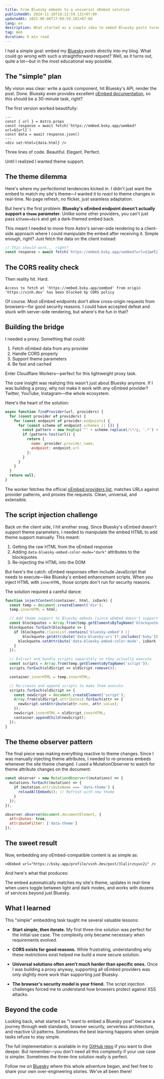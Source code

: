 ```yaml
---
title: From Bluesky embeds to a universal oEmbed solution
publishedAt: 2024-11-10T18:12:59.131+07:00
updatedAt: 2025-06-06T17:09:59.101+07:00
lang: en
description: What started as a simple idea to embed Bluesky posts turned into a deep dive into oEmbed, CORS, and the art of building robust web components
tag: Web
duration: 8 min read
---
```


<OEmbed url="https://bsky.app/profile/vinh.dev/post/3koanfztpg72m" />

I had a simple goal: embed my [<BlueskyIcon /> Bluesky](https://bsky.app) posts directly into my blog. What could go wrong with such a straightforward request? Well, as it turns out, quite a lot—but in the most educational way possible.

## The "simple" plan

My vision was clear: write a quick component, hit Bluesky's API, render the post. Done. Bluesky even provides excellent [oEmbed documentation](https://docs.bsky.app/), so this should be a 30-minute task, right?

The first version worked beautifully:

```astro showLineNumbers=false
---
const { url } = Astro.props
const response = await fetch(`https://embed.bsky.app/oembed?url=${url}`)
const data = await response.json()
---
<div set:html={data.html} />
```

Three lines of code. Beautiful. Elegant. Perfect.

Until I realized I wanted theme support.

## The theme dilemma

Here's where my perfectionist tendencies kicked in. I didn't just want the embed to match my site's theme—I wanted it to *react* to theme changes in real-time. No page refresh, no flicker, just seamless adaptation.

But here's the first problem: **Bluesky's oEmbed endpoint doesn't actually support a `theme` parameter**. Unlike some other providers, you can't just pass `&theme=dark` and get a dark-themed embed back.

This meant I needed to move from Astro's server-side rendering to a client-side approach where I could manipulate the embed after receiving it. Simple enough, right? Just fetch the data on the client instead:

```javascript showLineNumbers=false
// This should work... right?
const response = await fetch(`https://embed.bsky.app/oembed?url=${url}`)
```

## The CORS reality check

Then reality hit. Hard.

```plaintext showLineNumbers=false
Access to fetch at 'https://embed.bsky.app/oembed' from origin 'https://vinh.dev' has been blocked by CORS policy
```

Of course. Most oEmbed endpoints don't allow cross-origin requests from browsers—for good security reasons. I could have accepted defeat and stuck with server-side rendering, but where's the fun in that?

## Building the bridge

I needed a proxy. Something that could:
1. Fetch oEmbed data from any provider
2. Handle CORS properly
3. Support theme parameters
4. Be fast and cached

Enter Cloudflare Workers—perfect for this lightweight proxy task.

The core insight was realizing this wasn't just about Bluesky anymore. If I was building a proxy, why not make it work with *any* oEmbed provider? Twitter, YouTube, Instagram—the whole ecosystem.

Here's the heart of the solution:

```javascript showLineNumbers=false
async function findProvider(url, providers) {
  for (const provider of providers) {
    for (const endpoint of provider.endpoints) {
      for (const scheme of endpoint.schemes || []) {
        const pattern = new RegExp('^' + scheme.replace(/\*/g, '.*') + '$');
        if (pattern.test(url)) {
          return {
            name: provider.provider_name,
            endpoint: endpoint.url
          };
        }
      }
    }
  }
  return null;
}
```

The worker fetches the official [oEmbed providers list](https://oembed.com/providers.json), matches URLs against provider patterns, and proxies the requests. Clean, universal, and extensible.

## The script injection challenge

Back on the client side, I hit another snag. Since Bluesky's oEmbed doesn't support theme parameters, I needed to manipulate the embed HTML to add theme support manually. This meant:

1. Getting the raw HTML from the oEmbed response
2. Adding `data-bluesky-embed-color-mode="dark"` attributes to the blockquotes
3. Re-injecting the HTML into the DOM

But here's the catch: oEmbed responses often include JavaScript that needs to execute—like Bluesky's embed enhancement scripts. When you inject HTML with `innerHTML`, those scripts don't run for security reasons.

The solution required a careful dance:

```javascript showLineNumbers=false
function injectContent(container, html, isDark) {
  const temp = document.createElement('div');
  temp.innerHTML = html;

  // Add theme support to Bluesky embeds (since oEmbed doesn't support it)
  const blockquotes = Array.from(temp.getElementsByTagName('blockquote'));
  blockquotes.forEach(blockquote => {
    if (blockquote.classList.contains('bluesky-embed') ||
        blockquote.getAttribute('data-bluesky-uri')?.includes('bsky')) {
      blockquote.setAttribute('data-bluesky-embed-color-mode', isDark ? 'dark' : 'light');
    }
  });

  // Extract and handle scripts separately so they actually execute
  const scripts = Array.from(temp.getElementsByTagName('script'));
  scripts.forEach(oldScript => oldScript.remove());

  container.innerHTML = temp.innerHTML;

  // Re-create and append scripts to make them execute
  scripts.forEach(oldScript => {
    const newScript = document.createElement('script');
    Array.from(oldScript.attributes).forEach(attr => {
      newScript.setAttribute(attr.name, attr.value);
    });
    newScript.innerHTML = oldScript.innerHTML;
    container.appendChild(newScript);
  });
}
```

## The theme observer pattern

The final piece was making everything reactive to theme changes. Since I was manually injecting theme attributes, I needed to re-process embeds whenever the site theme changed. I used a MutationObserver to watch for theme attribute changes on the document:

```javascript showLineNumbers=false
const observer = new MutationObserver((mutations) => {
  mutations.forEach((mutation) => {
    if (mutation.attributeName === 'data-theme') {
      reloadAllEmbeds(); // Refresh with new theme
    }
  });
});

observer.observe(document.documentElement, {
  attributes: true,
  attributeFilter: ['data-theme']
});
```

## The sweet result

Now, embedding any oEmbed-compatible content is as simple as:

```mdx showLineNumbers=false
<OEmbed url="https://bsky.app/profile/vinh.dev/post/3lalirzsyuc2i" />
```

And here's what that produces:

<OEmbed url="https://bsky.app/profile/vinh.dev/post/3koanfztpg72m" />

The embed automatically matches my site's theme, updates in real-time when users toggle between light and dark modes, and works with dozens of services beyond just Bluesky.

## What I learned

This "simple" embedding task taught me several valuable lessons:

- **Start simple, then iterate.** My first three-line solution was perfect for the initial use case. The complexity only became necessary when requirements evolved.

- **CORS exists for good reasons.** While frustrating, understanding why these restrictions exist helped me build a more secure solution.

- **Universal solutions often aren't much harder than specific ones.** Once I was building a proxy anyway, supporting all oEmbed providers was only slightly more work than supporting just Bluesky.

- **The browser's security model is your friend.** The script injection challenges forced me to understand how browsers protect against XSS attacks.

## Beyond the code

Looking back, what started as "I want to embed a Bluesky post" became a journey through web standards, browser security, serverless architecture, and reactive UI patterns. Sometimes the best learning happens when simple tasks refuse to stay simple.

The full implementation is available in my [GitHub repo](https://github.com/vinh-dev/site) if you want to dive deeper. But remember—you don't need all this complexity if your use case is simpler. Sometimes the three-line solution really is perfect.

Follow me on [<BlueskyIcon /> Bluesky](https://bsky.app/profile/vinh.dev) where this whole adventure began, and feel free to share your own over-engineering stories. We've all been there!
